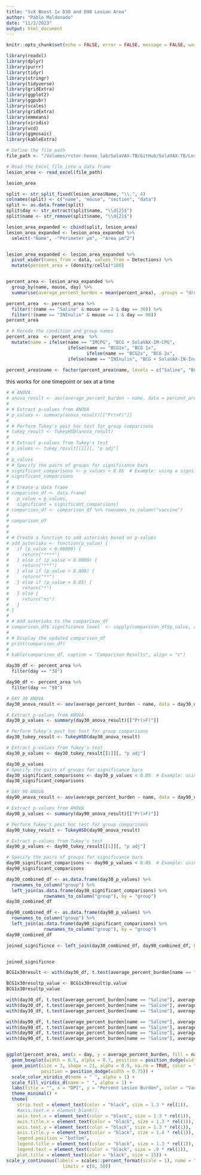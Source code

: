 ```yaml
---
title: "SvX Boost 1x D30 and D90 Lesion Area"
author: "Pablo Maldonado"
date: "11/2/2023"
output: html_document
---
```



```r
knitr::opts_chunk$set(echo = FALSE, error = FALSE, message = FALSE, warning = FALSE)
```

```r
library(readxl)
library(dplyr)
library(purrr)
library(tidyr)
library(stringr)
library(tidyverse)
library(gridExtra)
library(ggplot2)
library(ggpubr)
library(scales)
library(gridExtra)
library(emmeans)
library(viridis)
library(vcd)
library(ggmosaic)
library(kableExtra)
```

```r

# Define the file path
file_path <- "/Volumes/rstor-henao_lab/SolaVAX-TB/GitHub/SolaVAX-TB/Lesion_analysis/SolaVAX-TB_Lesion-area-cell-counts.xlsx"

# Read the Excel file into a data frame
lesion_area <- read_excel(file_path)

lesion_area

split <- str_split_fixed(lesion_area$Name, "\\.", 4)
colnames(split) <- c("name", "mouse", "section", "data")
split <- as.data.frame(split)
split$day <- str_extract(split$name, "\\d{2}$")
split$name <- str_remove(split$name, "\\d{2}$")

lesion_area_expanded <- cbind(split, lesion_area)
lesion_area_expanded <- lesion_area_expanded %>%
  select(-"Name", -"Perimeter µm", -"Area µm^2")


lesion_area_expanded <- lesion_area_expanded %>%
  pivot_wider(names_from = data, values_from = Detections) %>%
  mutate(percent_area = (density/cells)*100)


percent_area <- lesion_area_expanded %>%
  group_by(name, mouse, day) %>%
  summarise(average_percent_burden = mean(percent_area), .groups = "drop")

percent_area  <- percent_area %>%
  filter(!(name == "Saline" & mouse == 2 & day == 30)) %>%
  filter(!(name == "INInulin" & mouse == 1 & day == 90))
percent_area 

# # Recode the condition and group names
percent_area  <- percent_area  %>%
  mutate(name = ifelse(name == "IMCPG", "BCG + SolaVAX-IM-CPG",
                       ifelse(name == "BCG1x", "BCG 1x",
                              ifelse(name == "BCG2x", "BCG 2x",
                       ifelse(name == "INInulin", "BCG + SolaVAX-IN-Inulin", name)))))
                       
percent_area$name <- factor(percent_area$name, levels = c("Saline", "BCG 1x", "BCG 2x", "BCG + SolaVAX-IM-CPG", "BCG + SolaVAX-IN-Inulin"))
```

this works for one timepoint or sex at a time 

```r
# # ANOVA
# anova_result <- aov(average_percent_burden ~ name, data = percent_area)
# 
# # Extract p-values from ANOVA
# p_values <- summary(anova_result)[["Pr(>F)"]]
# 
# # Perform Tukey's post hoc test for group comparisons
# tukey_result <- TukeyHSD(anova_result)
# 
# # Extract p-values from Tukey's test
# p_values <- tukey_result[[1]][, "p adj"]
# 
# p_values
# # Specify the pairs of groups for significance bars
# significant_comparisons <- p_values < 0.05  # Example: using a significance level of 0.05
# significant_comparisons
# 
# # Create a data frame
# comparison_df <- data.frame(
#   p_value = p_values,
#   significant = significant_comparisons)
# comparison_df <- comparison_df %>% rownames_to_column("vaccine")
# 
# comparison_df
# 
# 
# # Create a function to add asterisks based on p-values
# add_asterisks <- function(p_value) {
#   if (p_value < 0.00009) {
#     return("****")
#   } else if (p_value < 0.0009) {
#     return("***")
#   } else if (p_value < 0.009) {
#     return("**")
#   } else if (p_value < 0.05) {
#     return("*")
#   } else {
#     return("ns")
#   }
# }
# 
# # Add asterisks to the comparison_df
# comparison_df$`significance level` <- sapply(comparison_df$p_value, add_asterisks)
# 
# # Display the updated comparison_df
# print(comparison_df)
# 
# kable(comparison_df, caption = "Comparison Results", align = "c")
```


```r

day30_df <- percent_area %>%
  filter(day == "30")

day90_df <- percent_area %>%
  filter(day == "90")

# DAY 30 ANOVA
day30_anova_result <- aov(average_percent_burden ~ name, data = day30_df)

# Extract p-values from ANOVA
day30_p_values <- summary(day30_anova_result)[["Pr(>F)"]]

# Perform Tukey's post hoc test for group comparisons
day30_tukey_result <- TukeyHSD(day30_anova_result)

# Extract p-values from Tukey's test
day30_p_values <- day30_tukey_result[[1]][, "p adj"]

day30_p_values
# Specify the pairs of groups for significance bars
day30_significant_comparisons <- day30_p_values < 0.05  # Example: using a significance level of 0.05
day30_significant_comparisons

# DAY 90 ANOVA
day90_anova_result <- aov(average_percent_burden ~ name, data = day90_df)

# Extract p-values from ANOVA
day90_p_values <- summary(day90_anova_result)[["Pr(>F)"]]

# Perform Tukey's post hoc test for group comparisons
day90_tukey_result <- TukeyHSD(day90_anova_result)

# Extract p-values from Tukey's test
day90_p_values <- day90_tukey_result[[1]][, "p adj"]

# Specify the pairs of groups for significance bars
day90_significant_comparisons <- day90_p_values < 0.05  # Example: using a significance level of 0.05
day90_significant_comparisons


```


```r
day30_combined_df <- as.data.frame(day30_p_values) %>%
  rownames_to_column("group") %>%
  left_join(as.data.frame(day30_significant_comparisons) %>%
              rownames_to_column("group"), by = "group")
day30_combined_df

day90_combined_df <- as.data.frame(day90_p_values) %>%
  rownames_to_column("group") %>%
  left_join(as.data.frame(day90_significant_comparisons) %>%
              rownames_to_column("group"), by = "group")
day90_combined_df

joined_significnce <- left_join(day30_combined_df, day90_combined_df, by = "group")


joined_significnce
```

```r

BCG1x30result <- with(day30_df, t.test(average_percent_burden[name == "Saline"], average_percent_burden[name == "BCG 1x"]))

BCG1x30resultp_value <- BCG1x30result$p.value
BCG1x30resultp_value 

with(day30_df, t.test(average_percent_burden[name == "Saline"], average_percent_burden[name == "BCG 2x"]))
with(day30_df, t.test(average_percent_burden[name == "Saline"], average_percent_burden[name == "BCG + SolaVAX-IN-Inulin"]))
with(day30_df, t.test(average_percent_burden[name == "Saline"], average_percent_burden[name == "BCG + SolaVAX-IM-CPG"]))

with(day90_df, t.test(average_percent_burden[name == "Saline"], average_percent_burden[name == "BCG 1x"]))
with(day90_df, t.test(average_percent_burden[name == "Saline"], average_percent_burden[name == "BCG 2x"]))
with(day90_df, t.test(average_percent_burden[name == "Saline"], average_percent_burden[name == "BCG + SolaVAX-IN-Inulin"]))
with(day90_df, t.test(average_percent_burden[name == "Saline"], average_percent_burden[name == "BCG + SolaVAX-IM-CPG"]))



```


```r
ggplot(percent_area, aes(x = day, y = average_percent_burden, fill = name)) +#, color = group)) +
  geom_boxplot(width = 0.5, alpha = 0.7, position = position_dodge(width = 0.75)) +
  geom_point(size = 3, shape = 21, alpha = 0.9, na.rm = TRUE, color = "black",
             position = position_dodge(width = 0.75)) +
  scale_color_viridis_d(name = " ", alpha = 1) +  
  scale_fill_viridis_d(name = " ", alpha = 1) + 
  labs(title = "", x = "DPI", y = "Percent Lesion Burden", color = "Vaccine") +
  theme_minimal() + 
  theme(
    strip.text = element_text(color = "black", size = 1.3 * rel(1)),
    #axis.text.x = element_blank(),
    axis.text.x = element_text(color = "black", size = 1.3 * rel(1)),
    axis.title.x = element_text(color = "black", size = 1.3 * rel(1)),
    axis.text.y = element_text(color = "black", size = 1.3 * rel(1)),
    axis.title.y = element_text(color = "black", size = 1.4 * rel(1)),
    legend.position = "bottom",
    legend.title = element_text(color = "black", size = 1.3 * rel(1)),
    legend.text = element_text(color = "black", size = .9 * rel(1)),
    plot.title = element_text(color = "black", size = 15)) +
scale_y_continuous(labels = scales::percent_format(scale = 1), name = "Percent Lesion Burden", 
                     limits = c(0, 50))


```

